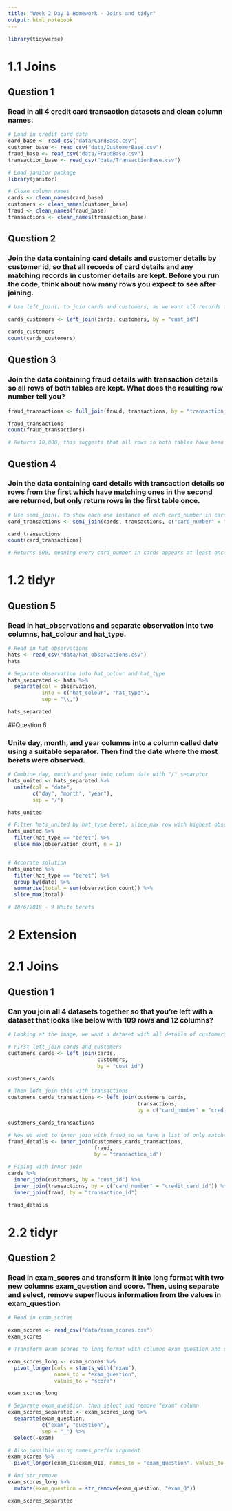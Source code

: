 ```yaml
---
title: "Week 2 Day 1 Homework - Joins and tidyr"
output: html_notebook
---
```


```r
library(tidyverse)
```


# 1.1 Joins

## Question 1

### Read in all 4 credit card transaction datasets and clean column names.
```r
# Load in credit card data
card_base <- read_csv("data/CardBase.csv")
customer_base <- read_csv("data/CustomerBase.csv")
fraud_base <- read_csv("data/FraudBase.csv")
transaction_base <- read_csv("data/TransactionBase.csv")
```

```r
# Load janitor package
library(janitor)

# Clean column names
cards <- clean_names(card_base)
customers <- clean_names(customer_base)
fraud <- clean_names(fraud_base)
transactions <- clean_names(transaction_base)
```

## Question 2

### Join the data containing card details and customer details by customer id, so that all records of card details and any matching records in customer details are kept. Before you run the code, think about how many rows you expect to see after joining.

```r
# Use left_join() to join cards and customers, as we want all records from cards to be shown, and not just matches. We expect to see 500 results here as it is unlikely to have multiple enties for one cust_id in customers

cards_customers <- left_join(cards, customers, by = "cust_id")

cards_customers
count(cards_customers)
```

## Question 3

### Join the data containing fraud details with transaction details so all rows of both tables are kept. What does the resulting row number tell you?

```r
fraud_transactions <- full_join(fraud, transactions, by = "transaction_id")

fraud_transactions
count(fraud_transactions)

# Returns 10,000, this suggests that all rows in both tables have been matched.
```

## Question 4

### Join the data containing card details with transaction details so rows from the first which have matching ones in the second are returned, but only return rows in the first table once.

```r
# Use semi_join() to show each one instance of each card_number in cards that appears in transactions
card_transactions <- semi_join(cards, transactions, c("card_number" = "credit_card_id"))

card_transactions
count(card_transactions)

# Returns 500, meaning every card_number in cards appears at least once in transactions
```

# 1.2 tidyr

## Question 5

### Read in hat_observations and separate observation into two columns, hat_colour and hat_type.

```r
# Read in hat_observations
hats <- read_csv("data/hat_observations.csv")
hats
```
```r
# Separate observation into hat_colour and hat_type
hats_separated <- hats %>%
  separate(col = observation,
           into = c("hat_colour", "hat_type"),
           sep = "\\,")

hats_separated
```

##Question 6

### Unite day, month, and year columns into a column called date using a suitable separator. Then find the date where the most berets were observed.

```r
# Combine day, month and year into column date with "/" separator
hats_united <- hats_separated %>%
  unite(col = "date",
        c("day", "month", "year"),
        sep = "/")

hats_united

# Filter hats_united by hat_type beret, slice_max row with highest observation_count
hats_united %>%
  filter(hat_type == "beret") %>%
  slice_max(observation_count, n = 1)


# Accurate solution
hats_united %>% 
  filter(hat_type == "beret") %>% 
  group_by(date) %>% 
  summarise(total = sum(observation_count)) %>% 
  slice_max(total)

# 18/6/2018 - 9 White berets
```

# 2 Extension

# 2.1 Joins

## Question 1

### Can you join all 4 datasets together so that you’re left with a dataset that looks like below with 109 rows and 12 columns?

```r

# Looking at the image, we want a dataset with all details of customers who have had transactions which have raised a fraud_flag

# First left_join cards and customers
customers_cards <- left_join(cards, 
                             customers, 
                             by = "cust_id")

customers_cards

# Then left_join this with transactions
customers_cards_transactions <- left_join(customers_cards, 
                                          transactions, 
                                          by = c("card_number" = "credit_card_id"))

customers_cards_transactions

# Now we want to inner_join with fraud so we have a list of only matches by transaction_id
fraud_details <- inner_join(customers_cards_transactions, 
                            fraud, 
                            by = "transaction_id")

# Piping with inner join
cards %>% 
  inner_join(customers, by = "cust_id") %>% 
  inner_join(transactions, by = c("card_number" = "credit_card_id")) %>% 
  inner_join(fraud, by = "transaction_id")

fraud_details
```

# 2.2 tidyr

## Question 2

### Read in exam_scores and transform it into long format with two new columns exam_question and score. Then, using separate and select, remove superfluous information from the values in exam_question

```r
# Read in exam_scores

exam_scores <- read_csv("data/exam_scores.csv")
exam_scores
```

```r
# Transform exam_scores to long format with columns exam_question and score

exam_scores_long <- exam_scores %>%
  pivot_longer(cols = starts_with("exam"),
               names_to = "exam_question",
               values_to = "score")

exam_scores_long

# Separate exam_question, then select and remove "exam" column
exam_scores_separated <- exam_scores_long %>%
  separate(exam_question,
           c("exam", "question"),
           sep = "_") %>%
  select(-exam)

# Also possible using names_prefix argument
exam_scores %>% 
  pivot_longer(exam_Q1:exam_Q10, names_to = "exam_question", values_to = "score", names_prefix = "exam_Q")

# And str_remove
exam_scores_long %>% 
  mutate(exam_question = str_remove(exam_question, "exam_Q"))

exam_scores_separated
```

